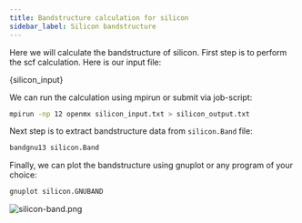 ```yaml
---
title: Bandstructure calculation for silicon
sidebar_label: Silicon bandstructure
---
```


Here we will calculate the bandstructure of silicon. First step is to perform
the scf calculation. Here is our input file:


<CodeBlock className="fortran" title="src/silicon/silicon_input.txt">{silicon_input}</CodeBlock>

We can run the calculation using mpirun or submit via job-script:
```bash
mpirun -np 12 openmx silicon_input.txt > silicon_output.txt
```

Next step is to extract bandstructure data from `silicon.Band` file:
```bash
bandgnu13 silicon.Band
```

Finally, we can plot the bandstructure using gnuplot or any program of your
choice:
```bash
gnuplot silicon.GNUBAND
```

![silicon-band.png](/img/silicon-band.png)
